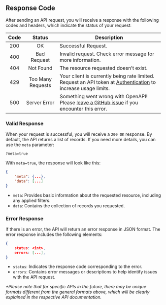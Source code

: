 ## Response Code

After sending an API request, you will receive a response with the following codes and headers, which indicate the status of your request:

| Code |      Status       | Description                                                                                                                                                                                      |
| :--: | :---------------: | ------------------------------------------------------------------------------------------------------------------------------------------------------------------------------------------------ |
| 200  |        OK         | Successful Request.                                                                                                                                                                              |
| 400  |    Bad Request    | Invalid request. Check error message for more information.                                                                                                                                       |
| 404  |     Not Found     | The resource requested doesn’t exist.                                                                                                                                                            |
| 429  | Too Many Requests | Your client is currently being rate limited. Request an API token at [Authentication](authentication) to increase usage limits.                                                                  |
| 500  |   Server Error    | Something went wrong with OpenAPI! Please [leave a GitHub issue](https://github.com/data-gov-my/datagovmy-openapi/issues/new?title=500%20Internal%20Server%20Error) if you encounter this error. |

### Valid Response

When your request is successful, you will receive a `200 OK` response. By default, the API returns a list of records.
If you need more details, you can use the `meta` parameter:

```http
?meta=true
```

With `meta=true`, the response will look like this:

```json
{
    "meta": {...},
    "data": [...]
}
```

- `meta`: Provides basic information about the requested resource, including any applied filters.
- `data`: Contains the collection of records you requested.

### Error Response

If there is an error, the API will return an error response in JSON format. The error response includes the following elements:

```json
{
    status: <int>,
    errors: [...],
}
```

- `status`: Indicates the response code corresponding to the error.
- `errors`: Contains error messages or descriptions to help identify issues with the API request.

_\*Please note that for specific APIs in the future, there may be unique formats different from the general formats above, which will be clearly explained in the respective API documentation._
